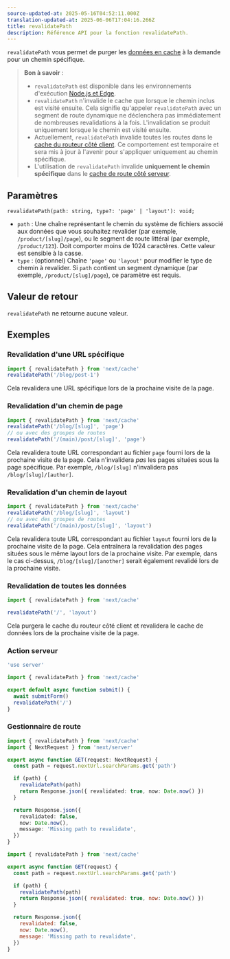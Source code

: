 ```yaml
---
source-updated-at: 2025-05-16T04:52:11.000Z
translation-updated-at: 2025-06-06T17:04:16.266Z
title: revalidatePath
description: Référence API pour la fonction revalidatePath.
---
```


`revalidatePath` vous permet de purger les [données en cache](/docs/app/building-your-application/caching) à la demande pour un chemin spécifique.

> **Bon à savoir** :
>
> - `revalidatePath` est disponible dans les environnements d'exécution [Node.js et Edge](/docs/app/building-your-application/rendering/edge-and-nodejs-runtimes).
> - `revalidatePath` n'invalide le cache que lorsque le chemin inclus est visité ensuite. Cela signifie qu'appeler `revalidatePath` avec un segment de route dynamique ne déclenchera pas immédiatement de nombreuses revalidations à la fois. L'invalidation se produit uniquement lorsque le chemin est visité ensuite.
> - Actuellement, `revalidatePath` invalide toutes les routes dans le [cache du routeur côté client](/docs/app/building-your-application/caching#router-cache). Ce comportement est temporaire et sera mis à jour à l'avenir pour s'appliquer uniquement au chemin spécifique.
> - L'utilisation de `revalidatePath` invalide **uniquement le chemin spécifique** dans le [cache de route côté serveur](/docs/app/building-your-application/caching#full-route-cache).

## Paramètres

```tsx
revalidatePath(path: string, type?: 'page' | 'layout'): void;
```

- `path` : Une chaîne représentant le chemin du système de fichiers associé aux données que vous souhaitez revalider (par exemple, `/product/[slug]/page`), ou le segment de route littéral (par exemple, `/product/123`). Doit comporter moins de 1024 caractères. Cette valeur est sensible à la casse.
- `type` : (optionnel) Chaîne `'page'` ou `'layout'` pour modifier le type de chemin à revalider. Si `path` contient un segment dynamique (par exemple, `/product/[slug]/page`), ce paramètre est requis.

## Valeur de retour

`revalidatePath` ne retourne aucune valeur.

## Exemples

### Revalidation d'une URL spécifique

```ts
import { revalidatePath } from 'next/cache'
revalidatePath('/blog/post-1')
```

Cela revalidera une URL spécifique lors de la prochaine visite de la page.

### Revalidation d'un chemin de page

```ts
import { revalidatePath } from 'next/cache'
revalidatePath('/blog/[slug]', 'page')
// ou avec des groupes de routes
revalidatePath('/(main)/post/[slug]', 'page')
```

Cela revalidera toute URL correspondant au fichier `page` fourni lors de la prochaine visite de la page. Cela n'invalidera _pas_ les pages situées sous la page spécifique. Par exemple, `/blog/[slug]` n'invalidera pas `/blog/[slug]/[author]`.

### Revalidation d'un chemin de layout

```ts
import { revalidatePath } from 'next/cache'
revalidatePath('/blog/[slug]', 'layout')
// ou avec des groupes de routes
revalidatePath('/(main)/post/[slug]', 'layout')
```

Cela revalidera toute URL correspondant au fichier `layout` fourni lors de la prochaine visite de la page. Cela entraînera la revalidation des pages situées sous le même layout lors de la prochaine visite. Par exemple, dans le cas ci-dessus, `/blog/[slug]/[another]` serait également revalidé lors de la prochaine visite.

### Revalidation de toutes les données

```ts
import { revalidatePath } from 'next/cache'

revalidatePath('/', 'layout')
```

Cela purgera le cache du routeur côté client et revalidera le cache de données lors de la prochaine visite de la page.

### Action serveur

```ts filename="app/actions.ts" switcher
'use server'

import { revalidatePath } from 'next/cache'

export default async function submit() {
  await submitForm()
  revalidatePath('/')
}
```

### Gestionnaire de route

```ts filename="app/api/revalidate/route.ts" switcher
import { revalidatePath } from 'next/cache'
import { NextRequest } from 'next/server'

export async function GET(request: NextRequest) {
  const path = request.nextUrl.searchParams.get('path')

  if (path) {
    revalidatePath(path)
    return Response.json({ revalidated: true, now: Date.now() })
  }

  return Response.json({
    revalidated: false,
    now: Date.now(),
    message: 'Missing path to revalidate',
  })
}
```

```js filename="app/api/revalidate/route.js" switcher
import { revalidatePath } from 'next/cache'

export async function GET(request) {
  const path = request.nextUrl.searchParams.get('path')

  if (path) {
    revalidatePath(path)
    return Response.json({ revalidated: true, now: Date.now() })
  }

  return Response.json({
    revalidated: false,
    now: Date.now(),
    message: 'Missing path to revalidate',
  })
}
```